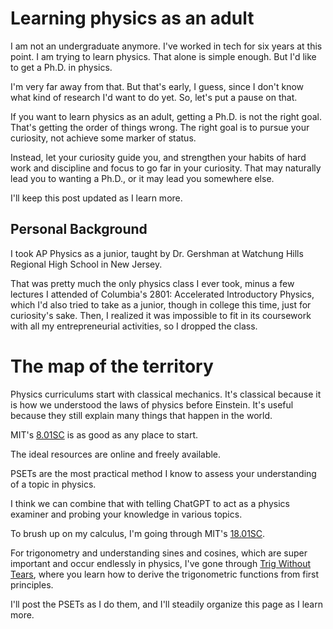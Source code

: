 # Learning physics as an adult

I am not an undergraduate anymore. I've worked in tech for six years at this point. I am trying to learn physics. That alone is simple enough. But I'd like to get a Ph.D. in physics.

I'm very far away from that. But that's early, I guess, since I don't know what kind of research I'd want to do yet.
So, let's put a pause on that.

If you want to learn physics as an adult, getting a Ph.D. is not the right goal. That's getting the order of things wrong.
The right goal is to pursue your curiosity, not achieve some marker of status. 

Instead, let your curiosity guide you, and strengthen your habits of hard work and discipline and focus to go far in your curiosity.  That may naturally lead you to wanting a Ph.D., or it may lead you somewhere else.

I'll keep this post updated as I learn more.

## Personal Background
I took AP Physics as a junior, taught by Dr. Gershman at Watchung Hills Regional High School in New Jersey.

That was pretty much the only physics class I ever took, minus a few lectures I attended of Columbia's 2801: Accelerated Introductory Physics,
which I'd also tried to take as a junior, though in college this time, just for curiosity's sake. Then, I realized it was impossible to fit in its coursework with all my entrepreneurial activities, so I dropped the class.


# The map of the territory
Physics curriculums start with classical mechanics. It's classical because it is how we understood the laws of physics before Einstein.
It's useful because they still explain many things that happen in the world.

MIT's [8.01SC](https://ocw.mit.edu/courses/8-01sc-classical-mechanics-fall-2016/) is as good as any place to start.

The ideal resources are online and freely available.

PSETs are the most practical method I know to assess your understanding of a topic in physics.

I think we can combine that with telling ChatGPT to act as a physics examiner and probing your knowledge in various topics.

To brush up on my calculus, I'm going through MIT's [18.01SC](https://ocw.mit.edu/courses/mathematics/18-01sc-single-variable-calculus-fall-2010/).

For trigonometry and understanding sines and cosines, which are super important and occur endlessly in physics, I've gone through [Trig Without Tears](https://brownmath.com/twt/intro.htm), where you learn how to derive the trigonometric functions from first principles.

I'll post the PSETs as I do them, and I'll steadily organize this page as I learn more.




